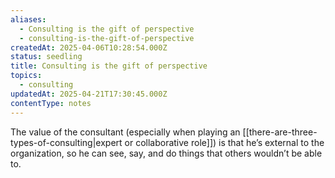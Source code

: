 ```yaml
---
aliases:
  - Consulting is the gift of perspective
  - consulting-is-the-gift-of-perspective
createdAt: 2025-04-06T10:28:54.000Z
status: seedling
title: Consulting is the gift of perspective
topics:
  - consulting
updatedAt: 2025-04-21T17:30:45.000Z
contentType: notes
---
```

The value of the consultant (especially when playing an [[there-are-three-types-of-consulting|expert or collaborative role]]) is that he’s external to the organization, so he can see, say, and do things that others wouldn’t be able to.
